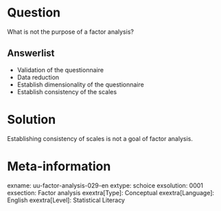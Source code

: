 Question
========
  
What is not the purpose of a factor analysis?

  
Answerlist
----------
* Validation of the questionnaire
* Data reduction
* Establish dimensionality of the questionnaire
* Establish consistency of the scales


Solution
========
  
Establishing consistency of scales is not a goal of factor analysis.

Meta-information
================
exname: uu-factor-analysis-029-en
extype: schoice
exsolution: 0001
exsection: Factor analysis
exextra[Type]: Conceptual
exextra[Language]: English
exextra[Level]: Statistical Literacy
